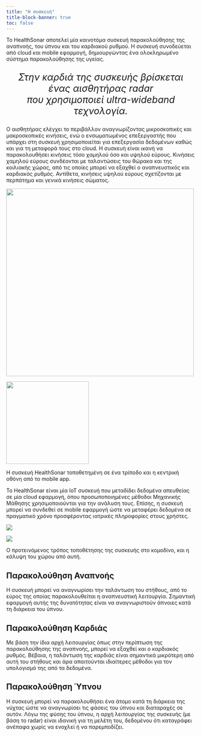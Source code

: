 ```yaml
---
title: "Η συσκευή"
title-block-banner: true
toc: false
---
```


Το HealthSonar αποτελεί μία καινοτόμα συσκευή παρακολούθησης της αναπνοής, του ύπνου και του καρδιακού ρυθμού.
Η συσκευή συνοδεύεται από cloud και mobile εφαρμογή, δημιουργώντας ένα ολοκληρωμένο σύστημα παρακολούθησης της υγείας.

<center>
<p style="font-size: 25px; font-style: italic">
<i class="fa-solid fa-quote-left"></i>
Στην καρδιά της συσκευής βρίσκεται ένας αισθητήρας radar<br>που χρησιμοποιεί ultra-wideband τεχνολογία.
<i class="fa-solid fa-quote-right"></i>
</p>
</center>

Ο αισθητήρας ελέγχει το περιβάλλον αναγνωρίζοντας μικροσκοπικές και μακροσκοπικές κινήσεις, ενώ ο ενσωματωμένος επεξεργαστής που υπάρχει στη συσκευή χρησιμοποιείται για επεξεργασία δεδομένων καθώς και για τη μεταφορά τους στο cloud.
Η συσκευή είναι ικανή να παρακολουθήσει κινήσεις τόσο χαμηλού όσο και υψηλού εύρους.
Κινήσεις χαμηλού εύρους συνδέονται με ταλαντώσεις του θώρακα και της κοιλιακής χώρας, από τις οποίες μπορεί να εξαχθεί ο αναπνευστικός και καρδιακός ρυθμός.
Αντίθετα, κινήσεις υψηλού εύρους σχετίζονται με περπάτημα και γενικά κινήσεις σώματος.

::: {#fig-placement layout-ncol=2}
![](/assets/images/exhibited_device.jpg){#fig-placement-1 width=500 fig-align="center" fig-alt="The HealthSonar device on a tripod."}

![](/assets/images/mobile_app.png){#fig-placement-2 width=220 fig-align="center" fig-alt="The HealthSonar device on a tripod."}

Η συσκευή HealthSonar τοποθετημένη σε ένα τρίποδο και η κεντρική οθόνη από το mobile app.
:::

Το HealthSonar είναι μία IoT συσκευή που μεταδίδει δεδομένα απευθείας σε μία cloud εφαρμογή, όπου προσωποποιημένες μέθοδοι Μηχανικής Μάθησης χρησιμοποιούνται για την ανάλυση τους.
Επίσης, η συσκευή μπορεί να συνδεθεί σε mobile εφαρμογή ώστε να μεταφέρει δεδομένα σε πραγματικό χρόνο προσφέροντας ιατρικές πληροφορίες στους χρήστες.


::: {#fig-placement layout-ncol=2}
![](/assets/images/placement_1.png){#fig-placement-1 fig-alt="Device placement on a nightstand."}

![](/assets/images/placement_2.png){#fig-placement-2 fig-alt="The area the device can monitor."}

Ο προτεινόμενος τρόπος τοποθέτησης της συσκευής στο κομοδίνο, και η κάλυψη του χώρου από αυτή.
:::

## Παρακολούθηση Αναπνοής

Η συσκευή μπορεί να αναγνωρίσει την ταλάντωση του στήθους, από το εύρος της οποίας παρακολουθείται η αναπνευστική λειτουργία.
Σημαντική εφαρμογή αυτής της δυνατότητας είναι να αναγνωριστούν άπνοιες κατά τη διάρκεια του ύπνου.

## Παρακολούθηση Καρδιάς

Με βάση την ίδια αρχή λειτουργίας όπως στην περίπτωση της παρακολούθησης της αναπνοής, μπορεί να εξαχθεί και ο καρδιακός ρυθμός.
Βέβαια, η ταλάντωση της καρδιάς είναι σημαντικά μικρότερη από αυτή του στήθους και άρα απαιτούνται ιδιαίτερες μέθοδοι για τον υπολογισμό της από τα δεδομένα.

## Παρακολούθηση Ύπνου

Η συσκευή μπορεί να παρακολουθήσει ένα άτομο κατά τη διάρκεια της νύχτας ώστε να αναγνωρίσει τις φάσεις του ύπνου και διαταραχές σε αυτόν.
Λόγω της φύσης του ύπνου, η αρχή λειτουργίας της συσκευής (με βάση το radar) είναι ιδανική για τη μελέτη του, δεδομένου ότι καταγράφει ανέπαφα χωρίς να ενοχλεί ή να παρεμποδίζει.

